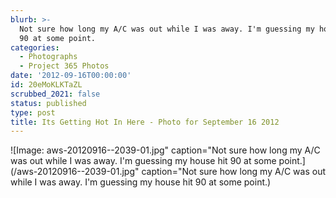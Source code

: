 ```yaml
---
blurb: >-
  Not sure how long my A/C was out while I was away. I'm guessing my house hit
  90 at some point.
categories:
  - Photographs
  - Project 365 Photos
date: '2012-09-16T00:00:00'
id: 20eMoKLKTaZL
scrubbed_2021: false
status: published
type: post
title: Its Getting Hot In Here - Photo for September 16 2012
---
```


![Image: aws-20120916--2039-01.jpg" caption="Not sure how long my A/C was out while I was away. I'm guessing my house hit 90 at some point.](/aws-20120916--2039-01.jpg" caption="Not sure how long my A/C was out while I was away. I'm guessing my house hit 90 at some point.)
